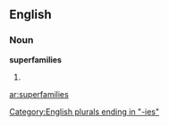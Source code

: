 ==English==

===Noun===
'''superfamilies'''

# {{plural of|[[superfamily]]}}

[[Category:English plurals ending in "-ies"]]

[[ar:superfamilies]]